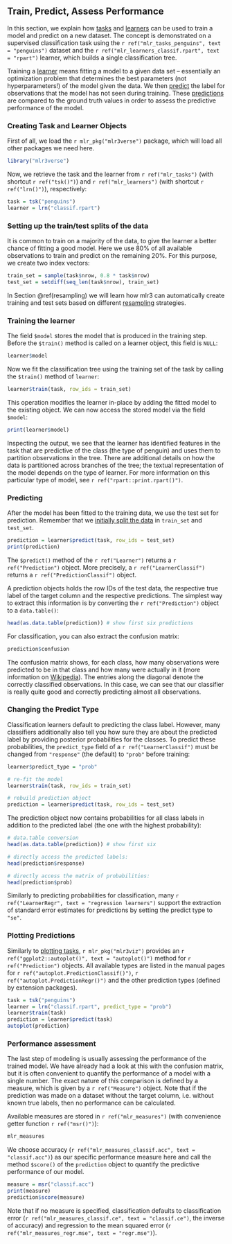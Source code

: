 ## Train, Predict, Assess Performance {#train-predict}

In this section, we explain how [tasks](#tasks) and [learners](#learners) can be used to train a model and predict on a new dataset.
The concept is demonstrated on a supervised classification task using the `r ref("mlr_tasks_penguins", text = "penguins")` dataset and the `r ref("mlr_learners_classif.rpart", text = "rpart")` learner, which builds a single classification tree.

Training a [learner](#learners) means fitting a model to a given data set -- essentially an optimization problem that determines the best parameters (not hyperparameters!) of the model given the data.
We then [predict](#predicting) the label for observations that the model has not seen during training.
These [predictions](#predicting) are compared to the ground truth values in order to assess the predictive performance of the model.

### Creating Task and Learner Objects {#train-predict-objects}

First of all, we load the `r mlr_pkg("mlr3verse")` package, which will load all other packages we need here.
```r
library("mlr3verse")
```

Now, we retrieve the task and the learner from `r ref("mlr_tasks")` (with shortcut `r ref("tsk()")`) and `r ref("mlr_learners")` (with shortcut `r ref("lrn()")`), respectively:

```r
task = tsk("penguins")
learner = lrn("classif.rpart")
```

### Setting up the train/test splits of the data {#split-data}

It is common to train on a majority of the data, to give the learner a better chance of fitting a good model.
Here we use 80% of all available observations to train and predict on the remaining 20%.
For this purpose, we create two index vectors:

```r
train_set = sample(task$nrow, 0.8 * task$nrow)
test_set = setdiff(seq_len(task$nrow), train_set)
```

In Section \@ref(resampling) we will learn how mlr3 can automatically create training and test sets based on different [resampling](#resampling) strategies.

### Training the learner {#training}

The field `$model` stores the model that is produced in the training step.
Before the `$train()` method is called on a learner object, this field is `NULL`:

```r
learner$model
```

Now we fit the classification tree using the training set of the task by calling the `$train()` method of `learner`:

```r
learner$train(task, row_ids = train_set)
```

This operation modifies the learner in-place by adding the fitted model to the existing object.
We can now access the stored model via the field `$model`:

```r
print(learner$model)
```

Inspecting the output, we see that the learner has identified features in the task that are predictive of the class (the type of penguin) and uses them to partition observations in the tree.
There are additional details on how the data is partitioned across branches of the tree; the textual representation of the model depends on the type of learner.
For more information on this particular type of model, see `r ref("rpart::print.rpart()")`.

### Predicting {#predicting}

After the model has been fitted to the training data, we use the test set for prediction.
Remember that we [initially split the data](#split-data) in `train_set` and `test_set`.

```r
prediction = learner$predict(task, row_ids = test_set)
print(prediction)
```

The `$predict()` method of the `r ref("Learner")` returns a `r ref("Prediction")` object.
More precisely, a `r ref("LearnerClassif")` returns a `r ref("PredictionClassif")` object.

A prediction objects holds the row IDs of the test data, the respective true label of the target column and the respective predictions.
The simplest way to extract this information is by converting the `r ref("Prediction")` object to a `data.table()`:

```r
head(as.data.table(prediction)) # show first six predictions
```

For classification, you can also extract the confusion matrix:

```r
prediction$confusion
```

The confusion matrix shows, for each class, how many observations were predicted to be in that class and how many were actually in it (more information on [Wikipedia](https://en.wikipedia.org/wiki/Confusion_matrix)).
The entries along the diagonal denote the correctly classified observations.
In this case, we can see that our classifier is really quite good and correctly predicting almost all observations.

### Changing the Predict Type {#predict-type}

Classification learners default to predicting the class label.
However, many classifiers additionally also tell you how sure they are about the predicted label by providing posterior probabilities for the classes.
To predict these probabilities, the `predict_type` field of a `r ref("LearnerClassif")` must be changed from `"response"` (the default) to `"prob"` before training:

```r
learner$predict_type = "prob"

# re-fit the model
learner$train(task, row_ids = train_set)

# rebuild prediction object
prediction = learner$predict(task, row_ids = test_set)
```

The prediction object now contains probabilities for all class labels in addition to the predicted label (the one with the highest probability):

```r
# data.table conversion
head(as.data.table(prediction)) # show first six

# directly access the predicted labels:
head(prediction$response)

# directly access the matrix of probabilities:
head(prediction$prob)
```

Similarly to predicting probabilities for classification, many `r ref("LearnerRegr", text = "regression learners")` support the extraction of standard error estimates for predictions by setting the predict type to `"se"`.


### Plotting Predictions {#autoplot-prediction}

Similarly to [plotting tasks](#autoplot-task), `r mlr_pkg("mlr3viz")` provides an `r ref("ggplot2::autoplot()", text = "autoplot()")` method for `r ref("Prediction")` objects.
All available types are listed in the manual pages for `r ref("autoplot.PredictionClassif()")`, `r ref("autoplot.PredictionRegr()")` and the other prediction types (defined by extension packages).

```r
task = tsk("penguins")
learner = lrn("classif.rpart", predict_type = "prob")
learner$train(task)
prediction = learner$predict(task)
autoplot(prediction)
```

### Performance assessment {#measure}

The last step of modeling is usually assessing the performance of the trained model.
We have already had a look at this with the confusion matrix, but it is often convenient to quantify the performance of a model with a single number.
The exact nature of this comparison is defined by a measure, which is given by a `r ref("Measure")` object.
Note that if the prediction was made on a dataset without the target column, i.e. without known true labels, then no performance can be calculated.

Available measures are stored in `r ref("mlr_measures")` (with convenience getter function `r ref("msr()")`):

```r
mlr_measures
```

We choose accuracy (`r ref("mlr_measures_classif.acc", text = "classif.acc")`) as our specific performance measure here and call the method `$score()` of the `prediction` object to quantify the predictive performance of our model.

```r
measure = msr("classif.acc")
print(measure)
prediction$score(measure)
```

Note that if no measure is specified, classification defaults to classification error (`r ref("mlr_measures_classif.ce", text = "classif.ce")`, the inverse of accuracy) and regression to the mean squared error (`r ref("mlr_measures_regr.mse", text = "regr.mse")`).
